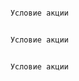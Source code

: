 
<HeroPattern />




```bash {{ title: "Первая акция" }}

    Условие акции
```
```bash {{ title: "Вторая акция" }}

    Условие акции
```
```bash {{ title: "Третья акция" }}

    Условие акции
```
